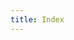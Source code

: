 ```yaml
---
title: Index
---
```



<TitleHero
  title="Rooch"
  slogan="Web3 原生基础设施"
  description="Rooch 是一个高效，安全，模块化，开发者体验优秀的实现 Web3 原生应用的基础设施解决方案"
  button="了解更多"
  buttonHref="/docs"
/>
